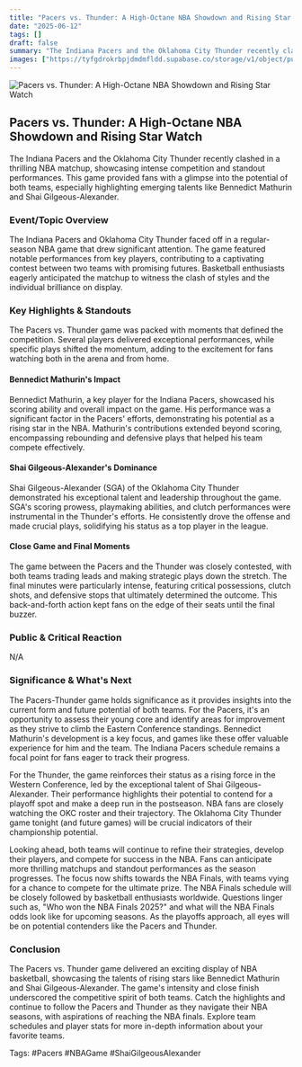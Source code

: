 ```yaml
---
title: "Pacers vs. Thunder: A High-Octane NBA Showdown and Rising Star Watch"
date: "2025-06-12"
tags: []
draft: false
summary: "The Indiana Pacers and the Oklahoma City Thunder recently clashed in a thrilling NBA matchup, showcasing intense competition and standout performances. This game provided fans with a glimpse into the potential of both teams, especially highlighting emerging talents like Bennedict Mathurin and Shai Gilgeous-Alexander."
images: ["https://tyfgdrokrbpjdmdmfldd.supabase.co/storage/v1/object/public/image/2025-06-12-00-04-09-717-04-00.jpg"]
---
```




![Pacers vs. Thunder: A High-Octane NBA Showdown and Rising Star Watch](https://tyfgdrokrbpjdmdmfldd.supabase.co/storage/v1/object/public/image/2025-06-12-00-04-09-717-04-00.jpg)

## Pacers vs. Thunder: A High-Octane NBA Showdown and Rising Star Watch

The Indiana Pacers and the Oklahoma City Thunder recently clashed in a thrilling NBA matchup, showcasing intense competition and standout performances. This game provided fans with a glimpse into the potential of both teams, especially highlighting emerging talents like Bennedict Mathurin and Shai Gilgeous-Alexander.

### Event/Topic Overview

The Indiana Pacers and Oklahoma City Thunder faced off in a regular-season NBA game that drew significant attention. The game featured notable performances from key players, contributing to a captivating contest between two teams with promising futures. Basketball enthusiasts eagerly anticipated the matchup to witness the clash of styles and the individual brilliance on display.

### Key Highlights & Standouts

The Pacers vs. Thunder game was packed with moments that defined the competition. Several players delivered exceptional performances, while specific plays shifted the momentum, adding to the excitement for fans watching both in the arena and from home.

#### Bennedict Mathurin's Impact

Bennedict Mathurin, a key player for the Indiana Pacers, showcased his scoring ability and overall impact on the game. His performance was a significant factor in the Pacers' efforts, demonstrating his potential as a rising star in the NBA. Mathurin's contributions extended beyond scoring, encompassing rebounding and defensive plays that helped his team compete effectively.

#### Shai Gilgeous-Alexander's Dominance

Shai Gilgeous-Alexander (SGA) of the Oklahoma City Thunder demonstrated his exceptional talent and leadership throughout the game. SGA's scoring prowess, playmaking abilities, and clutch performances were instrumental in the Thunder's efforts. He consistently drove the offense and made crucial plays, solidifying his status as a top player in the league.

#### Close Game and Final Moments

The game between the Pacers and the Thunder was closely contested, with both teams trading leads and making strategic plays down the stretch. The final minutes were particularly intense, featuring critical possessions, clutch shots, and defensive stops that ultimately determined the outcome. This back-and-forth action kept fans on the edge of their seats until the final buzzer.

### Public & Critical Reaction

N/A

### Significance & What's Next

The Pacers-Thunder game holds significance as it provides insights into the current form and future potential of both teams. For the Pacers, it's an opportunity to assess their young core and identify areas for improvement as they strive to climb the Eastern Conference standings. Bennedict Mathurin's development is a key focus, and games like these offer valuable experience for him and the team. The Indiana Pacers schedule remains a focal point for fans eager to track their progress.

For the Thunder, the game reinforces their status as a rising force in the Western Conference, led by the exceptional talent of Shai Gilgeous-Alexander. Their performance highlights their potential to contend for a playoff spot and make a deep run in the postseason. NBA fans are closely watching the OKC roster and their trajectory. The Oklahoma City Thunder game tonight (and future games) will be crucial indicators of their championship potential.

Looking ahead, both teams will continue to refine their strategies, develop their players, and compete for success in the NBA. Fans can anticipate more thrilling matchups and standout performances as the season progresses. The focus now shifts towards the NBA Finals, with teams vying for a chance to compete for the ultimate prize. The NBA Finals schedule will be closely followed by basketball enthusiasts worldwide. Questions linger such as, "Who won the NBA Finals 2025?" and what will the NBA Finals odds look like for upcoming seasons. As the playoffs approach, all eyes will be on potential contenders like the Pacers and Thunder.

### Conclusion

The Pacers vs. Thunder game delivered an exciting display of NBA basketball, showcasing the talents of rising stars like Bennedict Mathurin and Shai Gilgeous-Alexander. The game's intensity and close finish underscored the competitive spirit of both teams. Catch the highlights and continue to follow the Pacers and Thunder as they navigate their NBA seasons, with aspirations of reaching the NBA finals. Explore team schedules and player stats for more in-depth information about your favorite teams.

Tags: #Pacers #NBAGame #ShaiGilgeousAlexander

